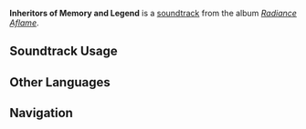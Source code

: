 {{Stub}}
{{Soundtrack Infobox
|image          = Radiance Aflame.png
|album          = Radiance Aflame
|disc           = 1
|number         = 23
|featured       = 
|featured2      = 
|featured3      = 
|featured_disc  = 
|featured_disc2 = 
|featured_disc3 = 
|youtube_id     = 
|spotify_id     = 2JmmecLuL0jOhaOOW0a2L1
|previous       = His Rest Was in the Night
|next           = Spring Returns in Splendor
}}
'''Inheritors of Memory and Legend''' is a [[soundtrack]] from the album ''[[Radiance Aflame]]''.

==Soundtrack Usage==
{{Soundtrack Usage
|location          = 
|quest             = When All Becomes a Monument
|domain            = 
|eventgameplay     = 
|special_displayed = 
|special           = 
|teapot            = 
|mediaoriginal     =
}}
<!--
==Other Arrangements==
{{Files by Category Gallery|Media Using an Unreleased Arrangement of {{subst:#titleparts:{{subst:PAGENAME}}}} Soundtrack}}
-->
<!--
==Production Credits==
{| class="wikitable"
! Position
! Staff<ref>NetEase Cloud Music: [https://music.163.com/#/song?id=NUMBER TITLE {{zh|}}]</ref>
|-
!
| ({{zh|}})
|}
|}
-->
<!--
==Gallery==
<gallery>
</gallery>
-->

==Other Languages==
{{Other Languages
|en       = Inheritors of Memory and Legend
|zhs      = 镌刻成忆
|zhs_rm   = 
|zht      = 
|zht_rm   = 
|zh_tl    = 
|ja       = 碑の記憶
|ja_rm    = 
|ja_tl    = 
}}
<!--
==References==
{{Reflist}}
-->

==Navigation==
{{Soundtrack Navbox|Radiance Aflame}}